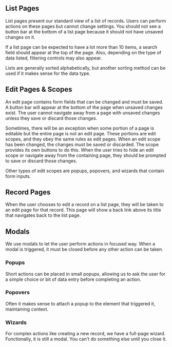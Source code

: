 ## List Pages

List pages present our standard view of a list of records. Users can perform actions on these pages but cannot change settings. You should not see a button bar at the bottom of a list page because it should not have unsaved changes on it.

If a list page can be expected to have a lot more than 10 items, a search field should appear at the top of the page. Also, depending on the type of data listed, filtering controls may also appear.

Lists are generally sorted alphabetically, but another sorting method can be used if it makes sense for the data type.

## Edit Pages & Scopes

An edit page contains form fields that can be changed and must be saved. A button bar will appear at the bottom of the page when unsaved changes exist. The user cannot navigate away from a page with unsaved changes unless they save or discard those changes.

Sometimes, there will be an exception when some portion of a page is editable but the entire page is not an edit page. These portions are edit scopes, and they obey the same rules as edit pages. When an edit scope has been changed, the changes must be saved or discarded. The scope provides its own buttons to do this. When the user tries to hide an edit scope or navigate away from the containing page, they should be prompted to save or discard those changes.

Other types of edit scopes are popups, popovers, and wizards that contain form inputs.

## Record Pages

When the user chooses to edit a record on a list page, they will be taken to an edit page for that record. This page will show a back link above its title that navigates back to the list page.

## Modals

We use modals to let the user perform actions in focused way. When a modal is triggered, it must be closed before any other action can be taken.

### Popups

Short actions can be placed in small popups, allowing us to ask the user for a simple choice or bit of data entry before completing an action.

### Popovers

Often it makes sense to attach a popup to the element that triggered it, maintaining context.

### Wizards

For complex actions like creating a new record, we have a full-page wizard. Functionally, it is still a modal. You can't do something else until you close it.